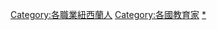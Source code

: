 {{Catnav|頁面分類|各種主題的頁面分類|按國家分類|各國教育|紐西蘭教育}}
{{Catnav|頁面分類|各種主題的頁面分類|按國家分類|各國教育|各國教育家}}
{{Catnav|頁面分類|各種主題的頁面分類|按國家分類|各國人物|紐西蘭人}}
{{Catnav|頁面分類|各種主題的頁面分類|按國家分類|各國人物|各國教育家}}
{{Catnav|頁面分類|人类社会|人物|各國人物|紐西蘭人}}
{{Catnav|頁面分類|人类社会|人物|各國人物|各國教育家}}
{{Catnav|頁面分類|人物|各國人物|紐西蘭人}}
{{Catnav|頁面分類|人物|各國人物|各國教育家}}
{{Catnav|頁面分類|人物|各職業人物|教育家|各國教育家}}

[[Category:各職業紐西蘭人|Category:各職業紐西蘭人]]
[[Category:各國教育家|Category:各國教育家]]
[[Category:紐西蘭教育|*]]